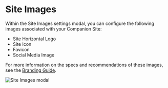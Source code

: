 
# Site Images

Within the Site Images settings modal, you can configure the following images associated with your Companion Site:

- Site Horizontal Logo
- Site Icon
- Favicon
- Social Media Image

For more information on the specs and recommendations of these images, see the [Branding Guide](/companion-site/branding#image-assets).

![Site Images modal](/tightknit-site/site-images/site-images-modal.png)

